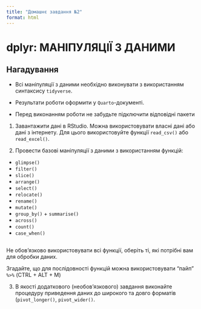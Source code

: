 ```yaml
---
title: "Домашнє завдання №2"
format: html
---
```


# dplyr: МАНІПУЛЯЦІЇ З ДАНИМИ

::: {.callout-note}
## Нагадування
* Всі маніпуляції з даними необхідно виконувати з використанням синтаксису `tidyverse`.

* Результати роботи оформити у `Quarto`-документі.

* Перед виконанням роботи не забудьте підключити відповідні пакети
:::



1. Завантажити дані в RStudio. Можна використовувати власні дані або дані з інтернету. Для цього використовуйте функції `read_csv()` або `read_excel()`.

2. Провести базові маніпуляції з даними з використанням функцій:

 * `glimpse()`
 * `filter()`
 * `slice()`
 * `arrange()`
 * `select()`
 * `relocate()`
 * `rename()`
 * `mutate()`
 * `group_by()` + `summarise()`
 * `across()`
 * `count()`
 * `case_when()`
 
::: {.callout-tip}
##
Не обов'язково використовувати всі функції, оберіть ті, які потрібні вам для обробки даних.

Згадайте, що для послідовності функцій можна використовувати "пайп" `%>%`
(CTRL + ALT + M) 
:::

3. В якості додаткового (необов'язкового) завдання виконайте процедуру приведення даних до широкого та довго форматів (`pivot_longer()`, `pivot_wider()`.
